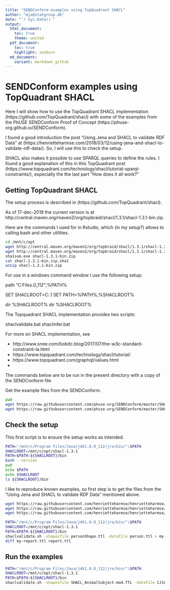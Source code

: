 ```yaml
---
title: "SENDConform examples using TopQuadrant SHACL"
author: "mja@statgroup.dk"
date: "`r Sys.Date()`"
output:
  html_document:
    toc: true
    theme: united
  pdf_document:
    toc: true
    highlight: zenburn
  md_document:
    variant: markdown_github
---
```


# SENDConform examples using TopQuadrant SHACL


Here I will show how to use the TopQuadrant SHACL implementation
(https://github.com/TopQuadrant/shacl) with some of the examples from
the PhUSE SENDConform Proof of Concept (https://phuse-org.github.io/SENDConform).

I found a good introduction the post "Using Jena and SHACL to validate RDF Data" at (https://henrietteharmse.com/2018/03/12/using-jena-and-shacl-to-validate-rdf-data/). So, I will use this to check the setup.

SHACL also makes it possible to use SPARQL queries to define the rules. I found a good explanation of this in this TopQuadrant post (https://www.topquadrant.com/technology/shacl/tutorial-sparql-constraints/), especially the the last part "How does it all work?"



## Getting TopQuadrant SHACL

The setup process is described in (https://github.com/TopQuadrant/shacl).

As of 17-dec-2019 the current version is at
http://central.maven.org/maven2/org/topbraid/shacl/1.3.1/shacl-1.3.1-bin.zip.

Here are the commands I used for in Rstudio, which (in my setup?) allows to calling bash and other utilities.

```bash
cd /mnt/c/opt
wget http://central.maven.org/maven2/org/topbraid/shacl/1.3.1/shacl-1.3.1-bin.zip -o shacl-1.3.1-bin.zip
wget http://central.maven.org/maven2/org/topbraid/shacl/1.3.1/shacl-1.3.1-bin.zip.sha1 -o shacl-1.3.1-bin.zip.sha1
sha1sum.exe shacl-1.3.1-bin.zip
cat shacl-1.3.1-bin.zip.sha1
unzip shacl-1.3.1-bin.zip 
```

For use in a windows command window I use the following setup:

path "C:\Program Files\Java\jdk1.8.0_112\jre\bin\";%PATH%

SET SHACLROOT=C:\opt\shacl-1.3.1
SET PATH=%PATH%;%SHACLROOT%\bin

dir %SHACLROOT%
dir %SHACLROOT%\bin


The Topquadrant SHACL implementation provides two scripts:

shaclvalidate.bat 
shaclinfer.bat 

For more on SHACL implementation, see

- http://www.snee.com/bobdc.blog/2017/07/the-w3c-standard-constraint-la.html
- https://www.topquadrant.com/technology/shacl/tutorial/
- https://www.topquadrant.com/graphql/values.html
- 

The commands below are to be run in the present directory with a copy
of the SENDConform file

Get the example files from the SENDConform.

```bash
pwd
wget https://raw.githubusercontent.com/phuse-org/SENDConform/master/SHACL/Examples/CJ16050-DM-SD1002-TestData.TTL
wget https://raw.githubusercontent.com/phuse-org/SENDConform/master/SHACL/Examples/SHACL_AnimalSubject.TTL
```
## Check the setup

This first script is to ensure the setup works as intended.
```bash
PATH="/mnt/c/Program Files/Java/jdk1.8.0_112/jre/bin/":$PATH
SHACLROOT=/mnt/c/opt/shacl-1.3.1
PATH=$PATH:${SHACLROOT}/bin
bash --version
pwd
echo $PATH
echo $SHACLROOT
ls ${SHACLROOT}/bin
```

I like to reproduce known examples, so first step is to get the files from the "Using Jena and SHACL to validate RDF Data" mentioned above.

```bash
wget https://raw.githubusercontent.com/henrietteharmse/henrietteharmse/master/blog/tutorial/jena/source/shacl/src/main/resources/personShape.ttl
wget https://raw.githubusercontent.com/henrietteharmse/henrietteharmse/master/blog/tutorial/jena/source/shacl/src/main/resources/person.ttl
wget https://raw.githubusercontent.com/henrietteharmse/henrietteharmse/master/blog/tutorial/jena/source/shacl/src/main/resources/report.ttl
```

```bash
PATH="/mnt/c/Program Files/Java/jdk1.8.0_112/jre/bin/":$PATH
SHACLROOT=/mnt/c/opt/shacl-1.3.1
PATH=$PATH:${SHACLROOT}/bin
shaclvalidate.sh -shapesfile personShape.ttl -datafile person.ttl > my-report.ttl
diff my-report.ttl report.ttl
```

Run the examples 
--------------



```bash
PATH="/mnt/c/Program Files/Java/jdk1.8.0_112/jre/bin/":$PATH
SHACLROOT=/mnt/c/opt/shacl-1.3.1
PATH=$PATH:${SHACLROOT}/bin
shaclvalidate.sh -shapesfile SHACL_AnimalSubject-mod.TTL -datafile CJ16050-DM-SD1002-TestData.TTL
```